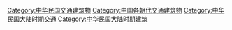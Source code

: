 [[Category:中华民国交通建筑物|Category:中华民国交通建筑物]]
[[Category:中国各朝代交通建筑物|Category:中国各朝代交通建筑物]]
[[Category:中华民国大陆时期交通|Category:中华民国大陆时期交通]]
[[Category:中华民国大陆时期建筑|Category:中华民国大陆时期建筑]]